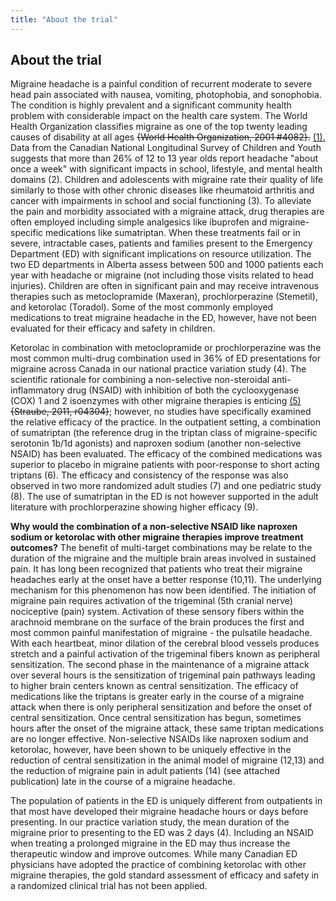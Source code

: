 ```yaml
---
title: "About the trial"
---
```


## About the trial

Migraine headache is a painful condition of recurrent moderate to severe head pain associated with nausea, vomiting, photophobia, and sonophobia. The condition is highly prevalent and a significant community health problem with considerable impact on the health care system. The World Health Organization classifies migraine as one of the top twenty leading causes of disability at all ages ~~{World Health Organization, 2001 #4082}.~~ [(1).]{.underline} Data from the Canadian National Longitudinal Survey of Children and Youth suggests that more than 26% of 12 to 13 year olds report headache \"about once a week\" with significant impacts in school, lifestyle, and mental health domains (2). Children and adolescents with migraine rate their quality of life similarly to those with other chronic diseases like rheumatoid arthritis and cancer with impairments in school and social functioning (3). To alleviate the pain and morbidity associated with a migraine attack, drug therapies are often employed including simple analgesics like ibuprofen and migraine-specific medications like sumatriptan. When these treatments fail or in severe, intractable cases, patients and families present to the Emergency Department (ED) with significant implications on resource utilization. The two ED departments in Alberta assess between 500 and 1000 patients each year with headache or migraine (not including those visits related to head injuries). Children are often in significant pain and may receive intravenous therapies such as metoclopramide (Maxeran), prochlorperazine (Stemetil), and ketorolac (Toradol). Some of the most commonly employed medications to treat migraine headache in the ED, however, have not been evaluated for their efficacy and safety in children.

Ketorolac in combination with metoclopramide or prochlorperazine was the most common multi-drug combination used in 36% of ED presentations for migraine across Canada in our national practice variation study (4). The scientific rationale for combining a non-selective non-steroidal anti-inflammatory drug (NSAID) with inhibition of both the cyclooxygenase (COX) 1 and 2 isoenzymes with other migraine therapies is enticing [(5)]{.underline}~~{Straube, 2011, r04304}~~; however, no studies have specifically examined the relative efficacy of the practice. In the outpatient setting, a combination of sumatriptan (the reference drug in the triptan class of migraine-specific serotonin 1b/1d agonists) and naproxen sodium (another non-selective NSAID) has been evaluated. The efficacy of the combined medications was superior to placebo in migraine patients with poor-response to short acting triptans (6). The efficacy and consistency of the response was also observed in two more randomized adult studies (7) and one pediatric study (8). The use of sumatriptan in the ED is not however supported in the adult literature with prochlorperazine showing higher efficacy (9).

**Why would the combination of a non-selective NSAID like naproxen sodium or ketorolac with other migraine therapies improve treatment outcomes?** The benefit of multi-target combinations may be relate to the duration of the migraine and the multiple brain areas involved in sustained pain. It has long been recognized that patients who treat their migraine headaches early at the onset have a better response (10,11). The underlying mechanism for this phenomenon has now been identified. The initiation of migraine pain requires activation of the trigeminal (5th cranial nerve) nociceptive (pain) system. Activation of these sensory fibers within the arachnoid membrane on the surface of the brain produces the first and most common painful manifestation of migraine - the pulsatile headache. With each heartbeat, minor dilation of the cerebral blood vessels produces stretch and a painful activation of the trigeminal fibers known as peripheral sensitization. The second phase in the maintenance of a migraine attack over several hours is the sensitization of trigeminal pain pathways leading to higher brain centers known as central sensitization. The efficacy of medications like the triptans is greater early in the course of a migraine attack when there is only peripheral sensitization and before the onset of central sensitization. Once central sensitization has begun, sometimes hours after the onset of the migraine attack, these same triptan medications are no longer effective. Non-selective NSAIDs like naproxen sodium and ketorolac, however, have been shown to be uniquely effective in the reduction of central sensitization in the animal model of migraine (12,13) and the reduction of migraine pain in adult patients (14) (see attached publication) late in the course of a migraine headache.

The population of patients in the ED is uniquely different from outpatients in that most have developed their migraine headache hours or days before presenting. In our practice variation study, the mean duration of the migraine prior to presenting to the ED was 2 days (4). Including an NSAID when treating a prolonged migraine in the ED may thus increase the therapeutic window and improve outcomes. While many Canadian ED physicians have adopted the practice of combining ketorolac with other migraine therapies, the gold standard assessment of efficacy and safety in a randomized clinical trial has not been applied.
